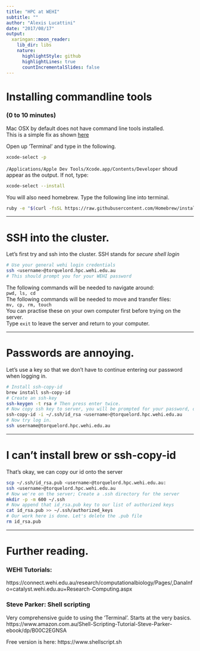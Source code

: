 ```yaml
---
title: "HPC at WEHI"
subtitle: ""
author: "Alexis Lucattini"
date: "2017/08/17"
output:
  xaringan::moon_reader:
    lib_dir: libs
    nature:
      highlightStyle: github
      highlightLines: true
      countIncrementalSlides: false
---
```


# Installing commandline tools 
### (0 to 10 minutes)
Mac OSX by default does not have command line tools installed.  
This is a simple fix as shown [here](http://railsapps.github.io/xcode-command-line-tools.html)

Open up 'Terminal' and type in the following.
```bash
xcode-select -p
```

`/Applications/Apple Dev Tools/Xcode.app/Contents/Developer` shoud appear as the output.
If not, type:
```bash
xcode-select --install
```

You will also need homebrew. Type the following line into terminal.
```bash
ruby -e "$(curl -fsSL https://raw.githubusercontent.com/Homebrew/install/master/install)"
```

---

# SSH into the cluster.
Let's first try and ssh into the cluster. SSH stands for *secure shell login*

```bash
# Use your general wehi login credentials
ssh <username>@torquelord.hpc.wehi.edu.au
# This should prompt you for your WEHI password
```

The following commands will be needed to navigate around:  
`pwd, ls, cd`  
The following commands will be needed to move and transfer files:  
`mv, cp, rm, touch`  
You can practise these on your own computer first before trying on the server.  
Type `exit` to leave the server and return to your computer.

---

# Passwords are annoying.
Let's use a key so that we don't have to continue entering our password when logging in.
```bash
# Install ssh-copy-id
brew install ssh-copy-id
# Create an ssh-key
ssh-keygen -t rsa # Then press enter twice.
# Now copy ssh key to server, you will be prompted for your password, one last time
ssh-copy-id -i ~/.ssh/id_rsa <username>@torquelord.hpc.wehi.edu.au
# Now try log in.
ssh username@torquelord.hpc.wehi.edu.au
```

---

# I can't install brew or ssh-copy-id
That's okay, we can copy our id onto the server
```bash
scp ~/.ssh/id_rsa.pub <username>@torquelord.hpc.wehi.edu.au:
ssh <username>@torquelord.hpc.wehi.edu.au
# Now we're on the server; Create a .ssh directory for the server
mkdir -p -m 600 ~/.ssh
# Now append that id_rsa.pub key to our list of authorized keys
cat id_rsa.pub >> ~/.ssh/authorized_keys
# Our work here is done. Let's delete the .pub file
rm id_rsa.pub
```

---

# Further reading.

### WEHI Tutorials:
https://connect.wehi.edu.au/research/computationalbiology/Pages/,DanaInfo=catalyst.wehi.edu.au+Research-Computing.aspx

### Steve Parker: Shell scripting
Very comprehensive guide to using the 'Terminal'.
Starts at the very basics.
https://www.amazon.com.au/Shell-Scripting-Tutorial-Steve-Parker-ebook/dp/B00C2EGNSA

Free version is here:
https://www.shellscript.sh
